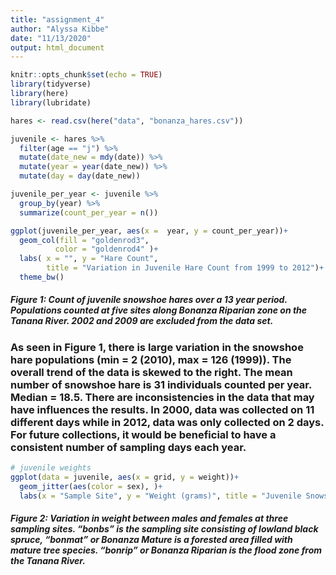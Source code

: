 ```yaml
---
title: "assignment_4"
author: "Alyssa Kibbe"
date: "11/13/2020"
output: html_document
---
```


```r
knitr::opts_chunk$set(echo = TRUE)
library(tidyverse)
library(here)
library(lubridate)
```

```r
hares <- read.csv(here("data", "bonanza_hares.csv"))
```


```r
juvenile <- hares %>%
  filter(age == "j") %>% 
  mutate(date_new = mdy(date)) %>% 
  mutate(year = year(date_new)) %>% 
  mutate(day = day(date_new))

juvenile_per_year <- juvenile %>% 
  group_by(year) %>% 
  summarize(count_per_year = n())

ggplot(juvenile_per_year, aes(x =  year, y = count_per_year))+
  geom_col(fill = "goldenrod3",
          color = "goldenrod4" )+
  labs( x = "", y = "Hare Count", 
        title = "Variation in Juvenile Hare Count from 1999 to 2012")+
  theme_bw()


```


##### **Figure 1: Count of juvenile snowshoe hares over a 13 year period.** Populations counted at five sites along Bonanza Riparian zone on the Tanana River. 2002 and 2009 are excluded from the data set.  

### As seen in Figure 1, there is large variation in the snowshoe hare populations (min = 2 (2010), max = 126 (1999)). The overall trend of the data is skewed to the right. The mean number of snowshoe hare is 31 individuals counted per year. Median = 18.5. There are inconsistencies in the data that may have influences the results. In 2000, data was collected on 11 different days while in 2012, data was only collected on 2 days. For future collections, it would be beneficial to have a consistent number of sampling days each year.      

```r
# juvenile weights
ggplot(data = juvenile, aes(x = grid, y = weight))+
  geom_jitter(aes(color = sex), )+
  labs(x = "Sample Site", y = "Weight (grams)", title = "Juvenile Snowshoe Hare Weight at Three Sampling Sites", colour = "Sex")

```



##### **Figure 2: Variation in weight between males and females at three sampling sites.** "bonbs" is  the sampling site consisting of lowland black spruce, "bonmat" or Bonanza Mature is a forested area filled with mature tree species. "bonrip" or Bonanza Riparian is the flood zone from the Tanana River. 











